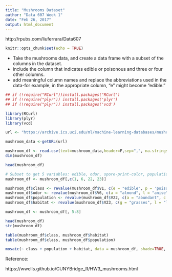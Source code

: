 ---
title: "Mushrooms Dataset"
author: "Data 607 Week 1"
date: "Feb 26, 2017"
output: html_document
---
        
http://rpubs.com/liuferrara/Data607

```{r setup, include=FALSE}
knitr::opts_chunk$set(echo = TRUE)
```

* Take the mushrooms data, and create a data frame with a subset of the columns in the dataset.   
* include the column that indicates edible or poisonous and three or four other columns.   
* add meaningful column names and replace the abbreviations used in the data-for example, in the appropriate column, "e" might become "edible."

```{r}
## if (!require("RCurl"))install.packages("RCurl")
## if (!require("plyr")) install.packages('plyr')
## if (!require("plyr")) install.packages('vcd')

library(RCurl)
library(plyr)
library(vcd)

url <- "https://archive.ics.uci.edu/ml/machine-learning-databases/mushroom/agaricus-lepiota.data"

mushroom_data <-getURL(url)

mushroom_df <- read.csv(text=mushroom_data,header=F,sep=",", na.strings = "?", stringsAsFactors = FALSE)
dim(mushroom_df)

head(mushroom_df)

# Subset to get 5 variables: edible, odor, spore-print-color, population, and habitat
mushroom_df <- mushroom_df[,c(1, 6, 22, 23)]

mushroom_df$class <- revalue(mushroom_df$V1, c(e = "edible", p = 'poisonous'))
mushroom_df$odor <- revalue(mushroom_df$V6, c(a = "almond", l = "anise", c = "creosote",y = "fishy", f = "foul", m = "musty", n = "none", p = "pungent", s = "spicy"))
mushroom_df$population <- revalue(mushroom_df$V22, c(a = "abundant", c = "clustered", n = "numerous", s = "scattered", v = "several", y = "solitary"))
mushroom_df$habitat <- revalue(mushroom_df$V23, c(g = "grasses", l = "leaves", m = "meadows", p = "paths", u = "urban", w = "waste", d = "woods"))

mushroom_df <- mushroom_df[, 5:8]

head(mushroom_df)
str(mushroom_df)

table(mushroom_df$class, mushroom_df$habitat)
table(mushroom_df$class, mushroom_df$population)

mosaic(~ class + population + habitat, data = mushroom_df, shade=TRUE, legend=TRUE)

```

Reference:

https://wwells.github.io/CUNYBridge_R/HW3_mushrooms.html

